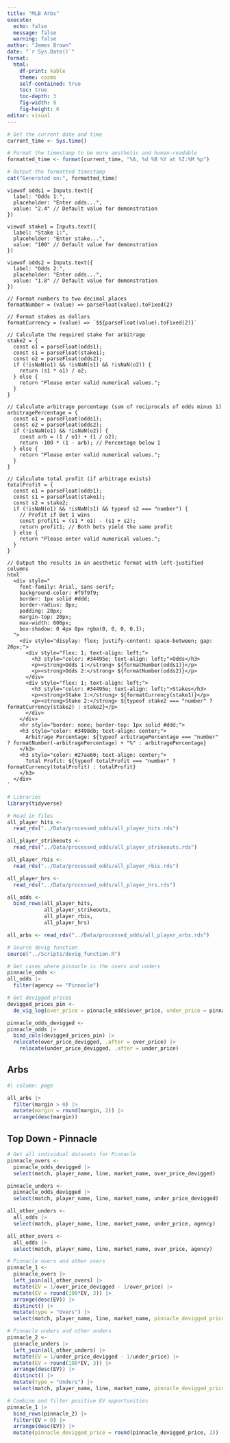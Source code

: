 ```yaml
---
title: "MLB Arbs"
execute:
  echo: false
  message: false
  warning: false
author: "James Brown"
date: "`r Sys.Date()`"
format:
  html:
    df-print: kable
    theme: cosmo
    self-contained: true
    toc: true
    toc-depth: 3
    fig-width: 8
    fig-height: 6
editor: visual
---
```


```r
# Get the current date and time
current_time <- Sys.time()

# Format the timestamp to be more aesthetic and human-readable
formatted_time <- format(current_time, "%A, %d %B %Y at %I:%M %p")

# Output the formatted timestamp
cat("Generated on:", formatted_time)
```

```ojs
viewof odds1 = Inputs.text({
  label: "Odds 1:",
  placeholder: "Enter odds...",
  value: "2.4" // Default value for demonstration
})

viewof stake1 = Inputs.text({
  label: "Stake 1:",
  placeholder: "Enter stake...",
  value: "100" // Default value for demonstration
})

viewof odds2 = Inputs.text({
  label: "Odds 2:",
  placeholder: "Enter odds...",
  value: "1.8" // Default value for demonstration
})

// Format numbers to two decimal places
formatNumber = (value) => parseFloat(value).toFixed(2)

// Format stakes as dollars
formatCurrency = (value) => `$${parseFloat(value).toFixed(2)}`

// Calculate the required stake for arbitrage
stake2 = {
  const o1 = parseFloat(odds1);
  const s1 = parseFloat(stake1);
  const o2 = parseFloat(odds2);
  if (!isNaN(o1) && !isNaN(s1) && !isNaN(o2)) {
    return (s1 * o1) / o2;
  } else {
    return "Please enter valid numerical values.";
  }
}

// Calculate arbitrage percentage (sum of reciprocals of odds minus 1)
arbitragePercentage = {
  const o1 = parseFloat(odds1);
  const o2 = parseFloat(odds2);
  if (!isNaN(o1) && !isNaN(o2)) {
    const arb = (1 / o1) + (1 / o2);
    return -100 * (1 - arb); // Percentage below 1
  } else {
    return "Please enter valid numerical values.";
  }
}

// Calculate total profit (if arbitrage exists)
totalProfit = {
  const o1 = parseFloat(odds1);
  const s1 = parseFloat(stake1);
  const s2 = stake2;
  if (!isNaN(o1) && !isNaN(s1) && typeof s2 === "number") {
    // Profit if Bet 1 wins
    const profit1 = (s1 * o1) - (s1 + s2);
    return profit1; // Both bets yield the same profit
  } else {
    return "Please enter valid numerical values.";
  }
}

// Output the results in an aesthetic format with left-justified columns
html`
  <div style="
    font-family: Arial, sans-serif;
    background-color: #f9f9f9;
    border: 1px solid #ddd;
    border-radius: 8px;
    padding: 20px;
    margin-top: 20px;
    max-width: 600px;
    box-shadow: 0 4px 8px rgba(0, 0, 0, 0.1);
  ">
    <div style="display: flex; justify-content: space-between; gap: 20px;">
      <div style="flex: 1; text-align: left;">
        <h3 style="color: #34495e; text-align: left;">Odds</h3>
        <p><strong>Odds 1:</strong> ${formatNumber(odds1)}</p>
        <p><strong>Odds 2:</strong> ${formatNumber(odds2)}</p>
      </div>
      <div style="flex: 1; text-align: left;">
        <h3 style="color: #34495e; text-align: left;">Stakes</h3>
        <p><strong>Stake 1:</strong> ${formatCurrency(stake1)}</p>
        <p><strong>Stake 2:</strong> ${typeof stake2 === "number" ? formatCurrency(stake2) : stake2}</p>
      </div>
    </div>
    <hr style="border: none; border-top: 1px solid #ddd;">
    <h3 style="color: #3498db; text-align: center;">
      Arbitrage Percentage: ${typeof arbitragePercentage === "number" ? formatNumber(-arbitragePercentage) + "%" : arbitragePercentage}
    </h3>
    <h3 style="color: #27ae60; text-align: center;">
      Total Profit: ${typeof totalProfit === "number" ? formatCurrency(totalProfit) : totalProfit}
    </h3>
  </div>
`
```

```r
# Libraries
library(tidyverse)

# Read in files
all_player_hits <-
  read_rds("../Data/processed_odds/all_player_hits.rds")

all_player_strikeouts <-
  read_rds("../Data/processed_odds/all_player_strikeouts.rds")

all_player_rbis <-
  read_rds("../Data/processed_odds/all_player_rbis.rds")

all_player_hrs <-
  read_rds("../Data/processed_odds/all_player_hrs.rds")

all_odds <-
  bind_rows(all_player_hits,
            all_player_strikeouts,
            all_player_rbis,
            all_player_hrs)

all_arbs <- read_rds("../Data/processed_odds/all_player_arbs.rds")

```

```r
# Source devig function
source("../Scripts/devig_function.R")

# Get cases where pinnacle is the overs and unders
pinnacle_odds <-
all_odds |> 
  filter(agency == "Pinnacle")

# Get devigged prices
devigged_prices_pin <- 
  de_vig_log(over_price = pinnacle_odds$over_price, under_price = pinnacle_odds$under_price)

pinnacle_odds_devigged <-
pinnacle_odds |> 
  bind_cols(devigged_prices_pin) |> 
  relocate(over_price_devigged, .after = over_price) |> 
    relocate(under_price_devigged, .after = under_price)
```

::: panel-tabset
## Arbs

```r
#| column: page

all_arbs |> 
  filter(margin > 0) |> 
  mutate(margin = round(margin, 2)) |>
  arrange(desc(margin))
```

## Top Down - Pinnacle

```r
# Get all individual datasets for Pinnacle
pinnacle_overs <-
  pinnacle_odds_devigged |> 
  select(match, player_name, line, market_name, over_price_devigged)

pinnacle_unders <-
  pinnacle_odds_devigged |> 
  select(match, player_name, line, market_name, under_price_devigged)

all_other_unders <-
  all_odds |> 
  select(match, player_name, line, market_name, under_price, agency)

all_other_overs <-
  all_odds |> 
  select(match, player_name, line, market_name, over_price, agency)

# Pinnacle overs and other overs
pinnacle_1 <-
  pinnacle_overs |> 
  left_join(all_other_overs) |> 
  mutate(EV = 1/over_price_devigged - 1/over_price) |> 
  mutate(EV = round(100*EV, 3)) |> 
  arrange(desc(EV)) |> 
  distinct() |> 
  mutate(type = "Overs") |> 
  select(match, player_name, line, market_name, pinnacle_devigged_price = over_price_devigged, price = over_price, type, agency, EV)

# Pinnacle unders and other unders
pinnacle_2 <-
  pinnacle_unders |> 
  left_join(all_other_unders) |> 
  mutate(EV = 1/under_price_devigged - 1/under_price) |> 
  mutate(EV = round(100*EV, 3)) |> 
  arrange(desc(EV)) |> 
  distinct() |> 
  mutate(type = "Unders") |> 
  select(match, player_name, line, market_name, pinnacle_devigged_price = under_price_devigged, price = under_price, type, agency, EV)

# Combine and filter positive EV opportunities
pinnacle_1 |> 
  bind_rows(pinnacle_2) |> 
  filter(EV > 0) |> 
  arrange(desc(EV)) |> 
  mutate(pinnacle_devigged_price = round(pinnacle_devigged_price, 2))
```
:::
